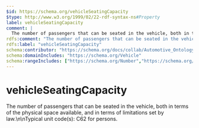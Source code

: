 ```yaml
---
$id: https://schema.org/vehicleSeatingCapacity
$type: http://www.w3.org/1999/02/22-rdf-syntax-ns#Property
label: vehicleSeatingCapacity
comment: |
  The number of passengers that can be seated in the vehicle, both in terms of the physical space available, and in terms of limitations set by law.\n\nTypical unit code(s): C62 for persons.
rdfs:comment: "The number of passengers that can be seated in the vehicle, both in terms of the physical space available, and in terms of limitations set by law.\\n\\nTypical unit code(s): C62 for persons."
rdfs:label: "vehicleSeatingCapacity"
schema:contributor: "https://schema.org/docs/collab/Automotive_Ontology_Working_Group"
schema:domainIncludes: "https://schema.org/Vehicle"
schema:rangeIncludes: ["https://schema.org/Number","https://schema.org/QuantitativeValue"]
---
```


# vehicleSeatingCapacity

The number of passengers that can be seated in the vehicle, both in terms of the physical space available, and in terms of limitations set by law.\n\nTypical unit code(s): C62 for persons.

